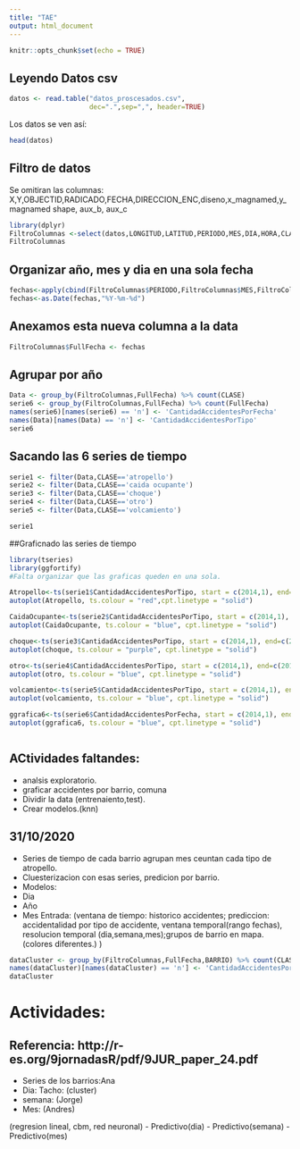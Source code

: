 ```yaml
---
title: "TAE"
output: html_document
---
```


```r
knitr::opts_chunk$set(echo = TRUE)
```

## Leyendo Datos csv

```r
datos <- read.table("datos_proscesados.csv",
                    dec=".",sep=",", header=TRUE)
```
Los datos se ven así:

```r
head(datos)
```
## Filtro de datos
Se omitiran las columnas: X,Y,OBJECTID,RADICADO,FECHA,DIRECCION_ENC,diseno,x_magnamed,y_magnamed
shape, aux_b, aux_c
```r
library(dplyr)
FiltroColumnas <-select(datos,LONGITUD,LATITUD,PERIODO,MES,DIA,HORA,CLASE,DIRECCION,CBML,TIPO_GEOCOD,GRAVEDAD,BARRIO,COMUNA)
FiltroColumnas
```

## Organizar año, mes y dia en una sola fecha

```r
fechas<-apply(cbind(FiltroColumnas$PERIODO,FiltroColumnas$MES,FiltroColumnas$DIA),1,paste,collapse="-")
fechas<-as.Date(fechas,"%Y-%m-%d")

```
## Anexamos esta nueva columna a la data
```r
FiltroColumnas$FullFecha <- fechas
```
## Agrupar por año
```r
Data <- group_by(FiltroColumnas,FullFecha) %>% count(CLASE)
serie6 <- group_by(FiltroColumnas,FullFecha) %>% count(FullFecha)
names(serie6)[names(serie6) == 'n'] <- 'CantidadAccidentesPorFecha'
names(Data)[names(Data) == 'n'] <- 'CantidadAccidentesPorTipo'
serie6

```
## Sacando las 6 series de tiempo
```r
serie1 <- filter(Data,CLASE=='atropello')
serie2 <- filter(Data,CLASE=='caida ocupante')
serie3 <- filter(Data,CLASE=='choque')
serie4 <- filter(Data,CLASE=='otro')
serie5 <- filter(Data,CLASE=='volcamiento')

serie1

```
##Graficnado las series de tiempo
```r
library(tseries)
library(ggfortify)
#Falta organizar que las graficas queden en una sola.

Atropello<-ts(serie1$CantidadAccidentesPorTipo, start = c(2014,1), end=c(2019,1),frequency = 12)
autoplot(Atropello, ts.colour = "red",cpt.linetype = "solid")

CaidaOcupante<-ts(serie2$CantidadAccidentesPorTipo, start = c(2014,1), end=c(2019,1),frequency = 12)
autoplot(CaidaOcupante, ts.colour = "blue", cpt.linetype = "solid")

choque<-ts(serie3$CantidadAccidentesPorTipo, start = c(2014,1), end=c(2019,1),frequency = 12)
autoplot(choque, ts.colour = "purple", cpt.linetype = "solid")

otro<-ts(serie4$CantidadAccidentesPorTipo, start = c(2014,1), end=c(2019,1),frequency = 12)
autoplot(otro, ts.colour = "blue", cpt.linetype = "solid")

volcamiento<-ts(serie5$CantidadAccidentesPorTipo, start = c(2014,1), end=c(2019,1),frequency = 12)
autoplot(volcamiento, ts.colour = "blue", cpt.linetype = "solid")

ggrafica6<-ts(serie6$CantidadAccidentesPorFecha, start = c(2014,1), end=c(2019,1),frequency = 12)
autoplot(ggrafica6, ts.colour = "blue", cpt.linetype = "solid")



```
## ACtividades faltandes:
- analsis exploratorio.
- graficar accidentes por barrio, comuna
- Dividir la data (entrenaiento,test).
- Crear modelos.(knn)

## 31/10/2020 
 - Series de tiempo de cada barrio agrupan mes ceuntan cada tipo de atropello.
 - Cluesterizacion con esas series, predicion por barrio.
 - Modelos:
  * Dia 
  * Año
  * Mes
Entrada: (ventana de tiempo: historico accidentes; prediccion: accidentalidad por tipo de accidente, ventana temporal(rango fechas), resolucion temporal (dia,semana,mes);grupos de barrio en mapa.(colores diferentes.) )
 

```r
dataCluster <- group_by(FiltroColumnas,FullFecha,BARRIO) %>% count(CLASE)
names(dataCluster)[names(dataCluster) == 'n'] <- 'CantidadAccidentesPorFecha'
dataCluster
```
# Actividades:
## Referencia: http://r-es.org/9jornadasR/pdf/9JUR_paper_24.pdf
- Series de los barrios:Ana
- Dia: Tacho: (cluster)
- semana: (Jorge)
- Mes: (Andres)

(regresion lineal, cbm, red neuronal)
- Predictivo(dia)
- Predictivo(semana)
- Predictivo(mes)




